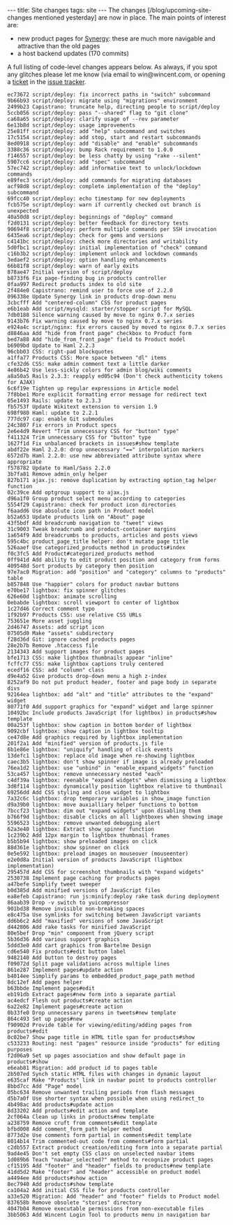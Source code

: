 ---
title: Site changes
tags: site
---
The changes [/blog/upcoming-site-changes mentioned yesterday] are now in place. The main points of interest are:

* new product pages for [[Synergy]]: these are much more navigable and attractive than the old pages
* a host backend updates (170 commits)

A full listing of code-level changes appears below. As always, if you spot any glitches please let me know (via email to win@wincent.com, or opening a [[ticket]] in the [[issue tracker]].

<pre>ec73672 script/deploy: fix incorrect paths in "switch" subcommand
9b66b93 script/deploy: migrate using "migrations" environment
2499b23 Capistrano: truncate help, directing people to script/deploy
5ccb056 script/deploy: pass "--shared" flag to "git clone"
ca68a65 script/deploy: clarify usage of --rev parameter
6e13b8d script/deploy: usage improvements
25e81ff script/deploy: add "help" subcommand and switches
17c5154 script/deploy: add stop, start and restart subcommands
8ed0918 script/deploy: add "disable" and "enable" subcommands
3388c36 script/deploy: bump Rack requirement to 1.0.0
f146557 script/deploy: be less chatty by using "rake --silent"
5907cc6 script/deploy: add "spec" subcommand
57ec742 script/deploy: add informative text to unlock/lockdown commands
e89fec3 script/deploy: add commands for migrating databases
acf98d8 script/deploy: complete implementation of the "deploy" subcommand
69fcc40 script/deploy: echo timestamp for new deployments
fcb575e script/deploy: warn if currently checked out branch is unexpected
40a50d8 script/deploy: beginnings of "deploy" command
f2d0131 script/deploy: better feedback for directory tests
90694f8 script/deploy: perform multiple commands per SSH invocation
6435ea6 script/deploy: check for gems and versions
c4141bc script/deploy: check more directories and writability
5d0fbc1 script/deploy: initial implementation of "check" command
c16b3b2 script/deploy: implement unlock and lockdown commands
3edaef2 script/deploy: option handling enhancements
66b81f8 script/deploy: warn of early exits
878ae47 Initial version of script/deploy
b8733f6 Fix page-finding bug in products controller
0faa997 Redirect products index to old site
2f484e0 Capistrano: remind user to force use of 2.2.0
096338e Update Synergy link in products drop-down menu
3cbcfff Add "centered-column" CSS for product pages
e6b1eab Add script/mysqld: starter/stopper script for MySQL
7db0188 Silence warning caused by move to nginx 0.7.x series
9143b76 Fix warning caused by move to nginx 0.7.x series
e924a4c script/nginx: fix errors caused by moved to nginx 0.7.x series
d8846aa Add "hide from front page" checkbox to Product form
bed7a88 Add "hide_from_front_page" field to Product model
b6909bd Update to Haml 2.2.3
96cbb03 CSS: right-pad blockquotes
a1ffa77 Products CSS: More space between "dl" items
cfe32d6 CSS: make admin comment text a little darker
4e86b42 Use less-sickly colors for admin blog/wiki comments
a8a50a5 Rails 2.3.3: reapply ed05c94 (Don't check authenticity tokens for AJAX)
6c6f19e Tighten up regular expressions in Article model
7f8bbe1 More explicit formatting error message for redirect text
05e1493 Rails: update to 2.3.3
fb5753f Update Wikitext extension to version 1.9
698f980 Haml: update to 2.2.1
777dc97 cap: enable Git submodules
24c3807 Fix errors in Product specs
2e6e4d9 Revert "Trim unnecessary CSS for "button" type"
f411324 Trim unnecessary CSS for "button" type
1627f1d Fix unbalanced brackets in issues#show template
abdf22e Haml 2.2.0: drop unnecessary "==" interpolation markers
6572d7b Haml 2.2.0: use new abbreviated attribute syntax where appropriate
f578782 Update to Haml/Sass 2.2.0
3b7fa81 Remove admin_only helper
827b171 ajax.js: remove duplication by extracting option_tag helper function
02c39ce Add optgroup support to ajax.js
d96a1f0 Group product select menu according to categories
5554f29 Capistrano: check for product icon directories
f6aadd6 Use absolute icon path in Product model
b52a653 Update products link on "About" page
43f5bdf Add breadcrumb navigation to "tweet" views
31c9003 Tweak breadcrumb and product-container margins
1a654f9 Add breadcrumbs to products, articles and posts views
595c4bc product_page_title helper: don't mutate page title
526aaef Use categorized_products method in products#index
f0c3fc5 Add Product#categorized_products method
0ff941d Add ability to edit product position and category from forms
409548d Sort products by category then position
97e7ac0 Migration: add "position" and "category" columns to "products" table
b857848 Use "happier" colors for product navbar buttons
e70be17 lightbox: fix spinner glitches
626e60d lightbox: animate scrolling
0ebabde lightbox: scroll viewport to center of lightbox
1c27d46 Correct comment typo
1f92b97 Products CSS: use relative CSS URLs
753651e More asset juggling
2d46747 Assets: add script icon
07505d0 Make "assets" subdirectory
f28d36d Git: ignore cached products pages
28e2b7b Remove .htaccess file
2134343 Add support images for product pages
bfe1713 CSS: make lightbox thumbnails appear "inline"
fcffc77 CSS: make lightbox captions truly centered
ecedf16 CSS: add "column" class
d9e4a52 Give products drop-down menu a high z-index
8252af9 Do not put product header, footer and page body in separate divs
92164ea lightbox: add "alt" and "title" attributes to the "expand" widget
80771f0 Add support graphics for "expand" widget and large spinner
10492bc Include products JavaScript (for lightbox) in products#show template
00a253f lightbox: show caption in bottom border of lightbox
9092cbf lightbox: show caption in lightbox tooltip
ce47d8e Add graphics required by lightbox implementation
201f2a1 Add "minified" version of products.js file
6b1e86e lightbox: "uniquify" handling of click events
13defc1 lightbox: replace old image when re-showing lightbox
caec3b5 lightbox: don't show spinner if image is already preloaded
76ea1d2 lightbox: use "unbind" in "enable_expand_widgets" function
53ca457 lightbox: remove unnecessary nested "each"
c4df39a lightbox: reenable "expand widgets" when dismissing a lightbox
3d8f114 lightbox: dynamically position lightbox relative to thumbnail
69256dd Add CSS styling and close widget to lightbox
7a32c6c lightbox: drop temporary variables in show_image function
d9a39b0 lightbox: move auxialliary helper functions to bottom
7bccf23 lightbox: dim out "expand widgets" upon disabling them
b766f9d lightbox: disable clicks on all lightboxes when showing image
5596523 lightbox: remove unwanted debugging alert
62a3e40 lightbox: Extract show_spinner function
1c239b2 Add 12px margin to lightbox thumbnail frames
b5b5b94 lightbox: show preloaded images on click
88d361e lightbox: show spinner on click
0e5e592 lightbox: preload images on mouseover (mouseenter)
e2e0d8a Initial version of products JavaScript (lightbox implementation)
295457d Add CSS for screenshot thumbnails with "expand widgets"
2530738 Implement page caching for products pages
a47befe Simplify tweet sweeper
b0d385d Add minified versions of JavaScript files
ea8efeb Capistrano: run js:minify:deploy rake task during deployment
86aab39 Drop -v switch to yuicompressor
901bd38 Remove invisible non-breaking spaces
e8c475a Use symlinks for switching between JavaScript variants
dd6b6c2 Add "maxified" versions of some JavaScript
d442806 Add rake tasks for minified JavaScript
80e5bef Drop "min" component from jQuery script
5b36d36 Add various support graphics
5ddd3e0 Add cart graphics from Bartelme Design
cd6e540 Fix products#edit button label
9482140 Add button to destroy pages
f09072d Split page validations across multiple lines
861e287 Implement pages#update action
b4014ee Simplify params to embedded_product_page_path method
8dc12ef Add pages helper
b63bbde Implement pages#edit
eb191db Extract pages#new form into a separate partial
ac4edcf Flesh out products#create action
6a22e82 Implement pages#create action
0b33fe0 Drop unnecessary parens in tweets#new template
864c493 Set up pages#new
f90902d Provide table for viewing/editing/adding pages from products#edit
0c02be7 Show page title in HTML title span for products#show
c533233 Routing: nest "pages" resource inside "products" for editing purposes
f2d06a9 Set up pages association and show default page in products#show
e6eab81 Migration: add product id to pages table
2b507ed Synch static HTML files with changes in dynamic layout
e635caf Make "Products" link in navbar point to products controller
8bbd7cc Add "Page" model
05bc634 Remove unwanted trailing periods from flash messages
d5b7a0f Use shorter syntax when possible when using redirect_to
4b498ac Add products#update action
8d33202 Add products#edit action and template
2cf064a Clean up links in products#new template
a238759 Remove cruft from comments#edit template
bfbd008 Add comment_form_path helper method
8773d2e Use comments form partial in comments#edit template
8014b14 Trim commented-out code from comments#form partial
c2db557 Extract product creation/editing form into a separate partial
9ad4e45 Don't set empty CSS class on unselected navbar items
1d089b6 Teach "navbar_selected?" method to recognize product pages
cf15195 Add "footer" and "header" fields to products#new template
41dd5d2 Make "footer" and "header" accessible on product model
a4494ee Add products#show action
8ec7940 Add products#show template
ca104a2 Add initial CSS file for products controller
a33e520 Migration: Add "header" and "footer" fields to Product model
837658b Remove obsolete "stories" directory
4047b04 Remove executable permissions from non-executable files
3bb5063 Add Wincent Login Tool to products menu in navigation bar</pre>
